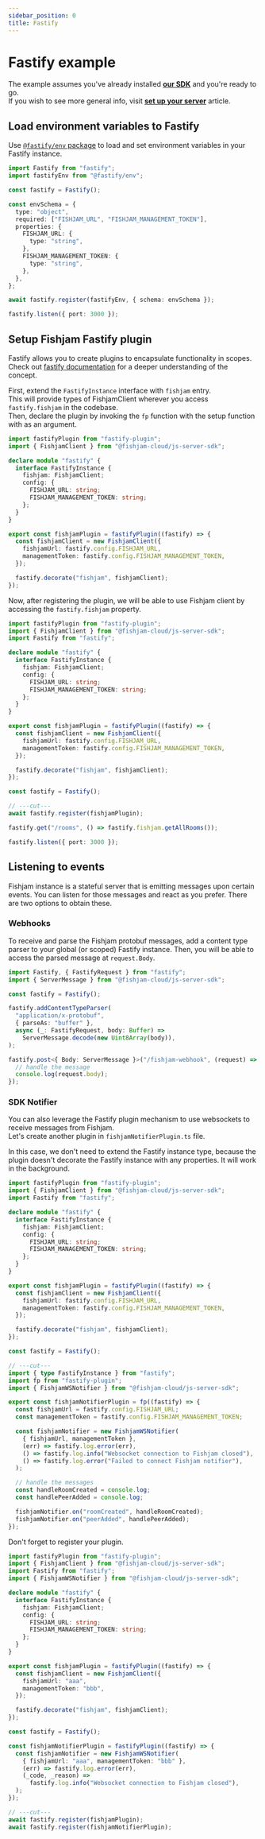 ```yaml
---
sidebar_position: 0
title: Fastify
---
```



# Fastify example

The example assumes you've already installed [**our SDK**](https://www.npmjs.com/package/@fishjam-cloud/js-server-sdk) and you're ready to go.  
If you wish to see more general info, visit [**set up your server**](../../how-to/backend/server-setup) article.

## Load environment variables to Fastify

Use [`@fastify/env` package](https://github.com/fastify/fastify-env) to load and set environment variables in your Fastify instance.

```ts title='main.ts'
import Fastify from "fastify";
import fastifyEnv from "@fastify/env";

const fastify = Fastify();

const envSchema = {
  type: "object",
  required: ["FISHJAM_URL", "FISHJAM_MANAGEMENT_TOKEN"],
  properties: {
    FISHJAM_URL: {
      type: "string",
    },
    FISHJAM_MANAGEMENT_TOKEN: {
      type: "string",
    },
  },
};

await fastify.register(fastifyEnv, { schema: envSchema });

fastify.listen({ port: 3000 });
```

## Setup Fishjam Fastify plugin

Fastify allows you to create plugins to encapsulate functionality in scopes.
Check out [fastify documentation](https://fastify.dev/docs/latest/Reference/Plugins) for a deeper understanding of the concept.

First, extend the `FastifyInstance` interface with `fishjam` entry.  
This will provide types of FishjamClient wherever you access `fastify.fishjam` in the codebase.  
Then, declare the plugin by invoking the `fp` function with the setup function with as an argument.

```ts title='fishjamPlugin.ts'
import fastifyPlugin from "fastify-plugin";
import { FishjamClient } from "@fishjam-cloud/js-server-sdk";

declare module "fastify" {
  interface FastifyInstance {
    fishjam: FishjamClient;
    config: {
      FISHJAM_URL: string;
      FISHJAM_MANAGEMENT_TOKEN: string;
    };
  }
}

export const fishjamPlugin = fastifyPlugin((fastify) => {
  const fishjamClient = new FishjamClient({
    fishjamUrl: fastify.config.FISHJAM_URL,
    managementToken: fastify.config.FISHJAM_MANAGEMENT_TOKEN,
  });

  fastify.decorate("fishjam", fishjamClient);
});
```

Now, after registering the plugin, we will be able to use Fishjam client by accessing the `fastify.fishjam` property.

```ts title='main.ts'
import fastifyPlugin from "fastify-plugin";
import { FishjamClient } from "@fishjam-cloud/js-server-sdk";
import Fastify from "fastify";

declare module "fastify" {
  interface FastifyInstance {
    fishjam: FishjamClient;
    config: {
      FISHJAM_URL: string;
      FISHJAM_MANAGEMENT_TOKEN: string;
    };
  }
}

export const fishjamPlugin = fastifyPlugin((fastify) => {
  const fishjamClient = new FishjamClient({
    fishjamUrl: fastify.config.FISHJAM_URL,
    managementToken: fastify.config.FISHJAM_MANAGEMENT_TOKEN,
  });

  fastify.decorate("fishjam", fishjamClient);
});

const fastify = Fastify();

// ---cut---
await fastify.register(fishjamPlugin);

fastify.get("/rooms", () => fastify.fishjam.getAllRooms());

fastify.listen({ port: 3000 });
```

## Listening to events

Fishjam instance is a stateful server that is emitting messages upon certain events.
You can listen for those messages and react as you prefer.
There are two options to obtain these.

### Webhooks

To receive and parse the Fishjam protobuf messages, add a content type parser to your global (or scoped) Fastify instance.
Then, you will be able to access the parsed message at `request.Body`.

```ts title='main.ts'
import Fastify, { FastifyRequest } from "fastify";
import { ServerMessage } from "@fishjam-cloud/js-server-sdk";

const fastify = Fastify();

fastify.addContentTypeParser(
  "application/x-protobuf",
  { parseAs: "buffer" },
  async (_: FastifyRequest, body: Buffer) =>
    ServerMessage.decode(new Uint8Array(body)),
);

fastify.post<{ Body: ServerMessage }>("/fishjam-webhook", (request) => {
  // handle the message
  console.log(request.body);
});
```

### SDK Notifier

You can also leverage the Fastify plugin mechanism to use websockets to receive messages from Fishjam.  
Let's create another plugin in `fishjamNotifierPlugin.ts` file.

In this case, we don't need to extend the Fastify instance type, because the plugin doesn't decorate the Fastify instance with any properties. It will work in the background.

```ts title='fishjamNotifierPlugin.ts'
import fastifyPlugin from "fastify-plugin";
import { FishjamClient } from "@fishjam-cloud/js-server-sdk";
import Fastify from "fastify";

declare module "fastify" {
  interface FastifyInstance {
    fishjam: FishjamClient;
    config: {
      FISHJAM_URL: string;
      FISHJAM_MANAGEMENT_TOKEN: string;
    };
  }
}

export const fishjamPlugin = fastifyPlugin((fastify) => {
  const fishjamClient = new FishjamClient({
    fishjamUrl: fastify.config.FISHJAM_URL,
    managementToken: fastify.config.FISHJAM_MANAGEMENT_TOKEN,
  });

  fastify.decorate("fishjam", fishjamClient);
});

const fastify = Fastify();

// ---cut---
import { type FastifyInstance } from "fastify";
import fp from "fastify-plugin";
import { FishjamWSNotifier } from "@fishjam-cloud/js-server-sdk";

export const fishjamNotifierPlugin = fp((fastify) => {
  const fishjamUrl = fastify.config.FISHJAM_URL;
  const managementToken = fastify.config.FISHJAM_MANAGEMENT_TOKEN;

  const fishjamNotifier = new FishjamWSNotifier(
    { fishjamUrl, managementToken },
    (err) => fastify.log.error(err),
    () => fastify.log.info("Websocket connection to Fishjam closed"),
    () => fastify.log.error("Failed to connect Fishjam notifier"),
  );

  // handle the messages
  const handleRoomCreated = console.log;
  const handlePeerAdded = console.log;

  fishjamNotifier.on("roomCreated", handleRoomCreated);
  fishjamNotifier.on("peerAdded", handlePeerAdded);
});
```

Don't forget to register your plugin.

```ts title='main.ts'
import fastifyPlugin from "fastify-plugin";
import { FishjamClient } from "@fishjam-cloud/js-server-sdk";
import Fastify from "fastify";
import { FishjamWSNotifier } from "@fishjam-cloud/js-server-sdk";

declare module "fastify" {
  interface FastifyInstance {
    fishjam: FishjamClient;
    config: {
      FISHJAM_URL: string;
      FISHJAM_MANAGEMENT_TOKEN: string;
    };
  }
}

export const fishjamPlugin = fastifyPlugin((fastify) => {
  const fishjamClient = new FishjamClient({
    fishjamUrl: "aaa",
    managementToken: "bbb",
  });

  fastify.decorate("fishjam", fishjamClient);
});

const fastify = Fastify();

const fishjamNotifierPlugin = fastifyPlugin((fastify) => {
  const fishjamNotifier = new FishjamWSNotifier(
    { fishjamUrl: "aaa", managementToken: "bbb" },
    (err) => fastify.log.error(err),
    (_code, _reason) =>
      fastify.log.info("Websocket connection to Fishjam closed"),
  );
});

// ---cut---
await fastify.register(fishjamPlugin);
await fastify.register(fishjamNotifierPlugin);
```
